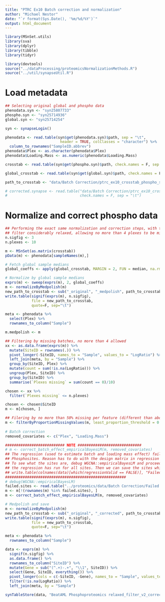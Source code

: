 ```yaml
---
title: "PTRC Ex10 Batch correction and normalization"
author: "Michael Nestor"
date: "`r format(Sys.Date(), '%m/%d/%Y')`"
output: html_document
---
```


```r
library(MSnSet.utils)
library(sva)
library(dplyr)
library(tibble)
library(tidyr)

library(devtools)
source("../dataProcessing/proteomicsNormalizationMethods.R")
source("../util/synapseUtil.R")
```

# Load metadata

```r
## Selecting original global and phospho data
phenodata.syn <- "syn25807733"
phospho.syn <- "syn25714936"
global.syn <- "syn25714254"

syn <- synapseLogin()

phenodata <- read.table(syn$get(phenodata.syn)$path, sep = "\t",
                         header = TRUE, colClasses = "character") %>%
  column_to_rownames("SampleID.abbrev")
phenodata$Plex <- as.character(phenodata$Plex)
phenodata$Loading.Mass <- as.numeric(phenodata$Loading.Mass)

crosstab <- read.table(syn$get(phospho.syn)$path, check.names = F, sep = "\t")

global_crosstab <- read.table(syn$get(global.syn)$path, check.names = F, sep = "\t")

path_to_crosstab <- "data/Batch Correction/ptrc_ex10_crosstab_phospho_siteID_original_relaxed.txt"

# corrected.synapse <- read.table("data/Batch Correction/ptrc_ex10_crosstab_phospho_siteID_corrected.txt",
#                                 check.names = F, sep = "\t")

```


# Normalize and correct phospho data


```r
## Performing the exact same normalization and correction steps, with the "sufficiently present" features
## filter considerably relaxed, allowing no more than 4 plexes to be missing per SiteID.
n.sigfig <- 3
n.plexes <- 10

m <- MSnSet(as.matrix(crosstab))
pData(m) <- phenodata[sampleNames(m),]

# Fetch global sample medians
global_coeffs <- apply(global_crosstab, MARGIN = 2, FUN = median, na.rm = T)

# Normalize by global sample medians
exprs(m) <- sweep(exprs(m), 2, global_coeffs)
m <- normalizeByMedpolish(m)
new_path_to_crosstab <- sub("_original", "_medpolish", path_to_crosstab)
write.table(signif(exprs(m), n.sigfig),
            file = new_path_to_crosstab,
            quote=F, sep="\t")

meta <- phenodata %>%
  select(Plex) %>%
  rownames_to_column("Sample")

m.medpolish <- m

## Filtering by missing batches, no more than 4 allowed
xx <- as.data.frame(exprs(m)) %>%
  mutate(SiteID = rownames(.)) %>%
  pivot_longer(-SiteID, names_to = "Sample", values_to = "LogRatio") %>%
  left_join(meta, by = "Sample") %>%
  group_by(SiteID, Plex) %>%
  mutate(count = sum(!is.na(LogRatio))) %>%
  ungroup(Plex, SiteID) %>%
  group_by(SiteID) %>%
  summarise(`Plexes missing` = sum(count == 0)/10)

chosen <- xx %>%
  filter(`Plexes missing` <= n.plexes) 

chosen <- chosen$SiteID
m <- m[chosen, ]

## Filering by no more than 50% missing per feature (different than above)
m <- filterByProportionMissingValues(m, least_proportion_threshold = 0.5)
    
# Batch correction
removed_covariates <- c("Plex", "Loading.Mass")

########################### NOTE #############################
# m <- correct_batch_effect_empiricalBayesLM(m, removed_covariates)
## The regression (used to estimate batch and loading mass effect) fails for 4125
## Phosphosites. Reason has to do with the design matrix in regression not having full rank.
## To see what the sites are, debug WGCNA::empiricalBayesLM and proceed past line 250. This ensures 
## the regression has run for all sites. Then we can save the sites which failed to a new table using
## write.table(colnames(data)[which(regressionValid == FALSE)], "Failed Regression.txt", row.names = F)
#######################################################
# debug(WGCNA::empiricalBayesLM)
failed.sites <- read.table("../proteomics/data/Batch Correction/Failed Regression.txt")[-1, ]
m <- m[!(rownames(m) %in% failed.sites), ]
m <- correct_batch_effect_empiricalBayesLM(m, removed_covariates)

# Medpolish and save
m <- normalizeByMedpolish(m)
new_path_to_crosstab <- sub("_original", "_corrected", path_to_crosstab)
write.table(signif(exprs(m), n.sigfig),
            file = new_path_to_crosstab,
            quote=F, sep="\t")

```

```r
meta <- phenodata %>%
  rownames_to_column("Sample")

data <- exprs(m) %>%
  signif(n.sigfig) %>%
  as.data.frame() %>%
  rownames_to_column("SiteID") %>%
  mutate(Gene = sub("(^.+)-.+", "\\1", SiteID)) %>%
  select(Gene, SiteID, everything()) %>%
  pivot_longer(cols = c(-SiteID, -Gene), names_to = "Sample", values_to = "LogRatio") %>%
  filter(!is.na(LogRatio)) %>%
  left_join(meta, by = "Sample")

synTableStore(data, "BeatAML Phosphoproteomics relaxed_filter_v2_corrected", parentId = 'syn22128879')

```


